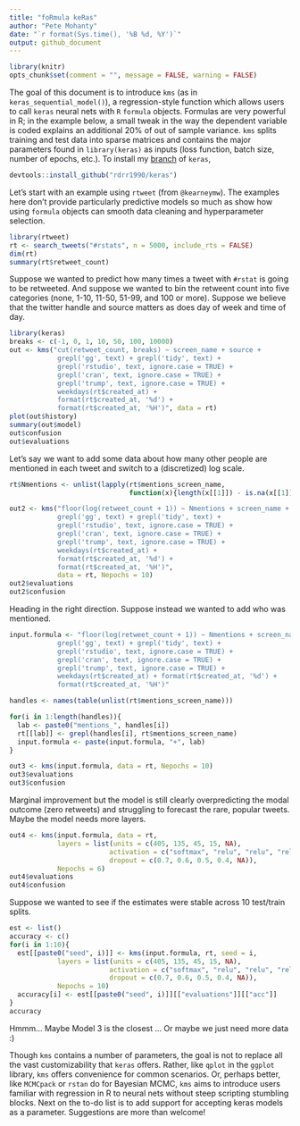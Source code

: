 ```yaml
---
title: "foRmula keRas"
author: "Pete Mohanty"
date: "`r format(Sys.time(), '%B %d, %Y')`"
output: github_document
---
```


```r
library(knitr)
opts_chunk$set(comment = "", message = FALSE, warning = FALSE)
```


The goal of this document is to introduce `kms` (as in `keras_sequential_model()`), a regression-style function which allows users to call `keras` neural nets with `R` `formula` objects. Formulas are very powerful in R; in the example below, a small tweak in the way the dependent variable is coded explains an additional 20% of out of sample variance. `kms` splits training and test data into sparse matrices and contains the major parameters found in `library(keras)` as inputs (loss function, batch size, number of epochs, etc.). To install my [branch](https://github.com/rdrr1990/keras) of `keras`,

```r
devtools::install_github("rdrr1990/keras")
```
Let's start with an example using `rtweet` (from `@kearneymw`). The examples here don't provide particularly predictive models so much as show how using `formula` objects can smooth data cleaning and hyperparameter selection.

```r
library(rtweet)
rt <- search_tweets("#rstats", n = 5000, include_rts = FALSE)
dim(rt)
summary(rt$retweet_count)
```
Suppose we wanted to predict how many times a tweet with `#rstat` is going to be retweeted. And suppose we wanted to bin the retweent count into five categories (none, 1-10, 11-50, 51-99, and 100 or more). Suppose we believe that the twitter handle and source matters as does day of week and time of day. 
```r
library(keras)
breaks <- c(-1, 0, 1, 10, 50, 100, 10000)
out <- kms("cut(retweet_count, breaks) ~ screen_name + source +
            grepl('gg', text) + grepl('tidy', text) + 
            grepl('rstudio', text, ignore.case = TRUE) +
            grepl('cran', text, ignore.case = TRUE) +
            grepl('trump', text, ignore.case = TRUE) +
            weekdays(rt$created_at) + 
            format(rt$created_at, '%d') + 
            format(rt$created_at, '%H')", data = rt)
plot(out$history)
summary(out$model)
out$confusion
out$evaluations
```

Let's say we want to add some data about how many other people are mentioned in each tweet and switch to a (discretized) log scale.

```r
rt$Nmentions <- unlist(lapply(rt$mentions_screen_name, 
                              function(x){length(x[[1]]) - is.na(x[[1]])}))

out2 <- kms("floor(log(retweet_count + 1)) ~ Nmentions + screen_name + source +
            grepl('gg', text) + grepl('tidy', text) + 
            grepl('rstudio', text, ignore.case = TRUE) +
            grepl('cran', text, ignore.case = TRUE) +
            grepl('trump', text, ignore.case = TRUE) +
            weekdays(rt$created_at) + 
            format(rt$created_at, '%d') + 
            format(rt$created_at, '%H')", 
            data = rt, Nepochs = 10)
out2$evaluations
out2$confusion
```


Heading in the right direction. Suppose instead we wanted to add who was mentioned.

```r
input.formula <- "floor(log(retweet_count + 1)) ~ Nmentions + screen_name + source +
            grepl('gg', text) + grepl('tidy', text) + 
            grepl('rstudio', text, ignore.case = TRUE) + 
            grepl('cran', text, ignore.case = TRUE) +
            grepl('trump', text, ignore.case = TRUE) +
            weekdays(rt$created_at) + format(rt$created_at, '%d') + 
            format(rt$created_at, '%H')"

handles <- names(table(unlist(rt$mentions_screen_name)))

for(i in 1:length(handles)){
  lab <- paste0("mentions_", handles[i])
  rt[[lab]] <- grepl(handles[i], rt$mentions_screen_name)
  input.formula <- paste(input.formula, "+", lab)
}

out3 <- kms(input.formula, data = rt, Nepochs = 10)
out3$evaluations
out3$confusion
```
Marginal improvement but the model is still clearly overpredicting the modal outcome (zero retweets) and struggling to forecast the rare, popular tweets. Maybe the model needs more layers. 

```r
out4 <- kms(input.formula, data = rt, 
            layers = list(units = c(405, 135, 45, 15, NA), 
                         activation = c("softmax", "relu", "relu", "relu", "softmax"), 
                         dropout = c(0.7, 0.6, 0.5, 0.4, NA)),
            Nepochs = 6)
out4$evaluations
out4$confusion
```
Suppose we wanted to see if the estimates were stable across 10 test/train splits.

```r
est <- list()
accuracy <- c()
for(i in 1:10){
  est[[paste0("seed", i)]] <- kms(input.formula, rt, seed = i,
            layers = list(units = c(405, 135, 45, 15, NA), 
                         activation = c("softmax", "relu", "relu", "relu", "softmax"), 
                         dropout = c(0.7, 0.6, 0.5, 0.4, NA)),
            Nepochs = 10)
  accuracy[i] <- est[[paste0("seed", i)]][["evaluations"]][["acc"]]
}
accuracy
```

Hmmm... Maybe Model 3 is the closest ... Or maybe we just need more data :)

Though `kms` contains a number of parameters, the goal is not to replace all the vast customizability that `keras` offers. Rather, like `qplot` in the `ggplot` library, `kms` offers convenience for common scenarios. Or, perhaps better, like `MCMCpack` or `rstan` do for Bayesian MCMC, `kms` aims to introduce users familiar with regression in R to neural nets without steep scripting stumbling blocks. Next on the to-do list is to add support for accepting keras models as a parameter. Suggestions are more than welcome!
